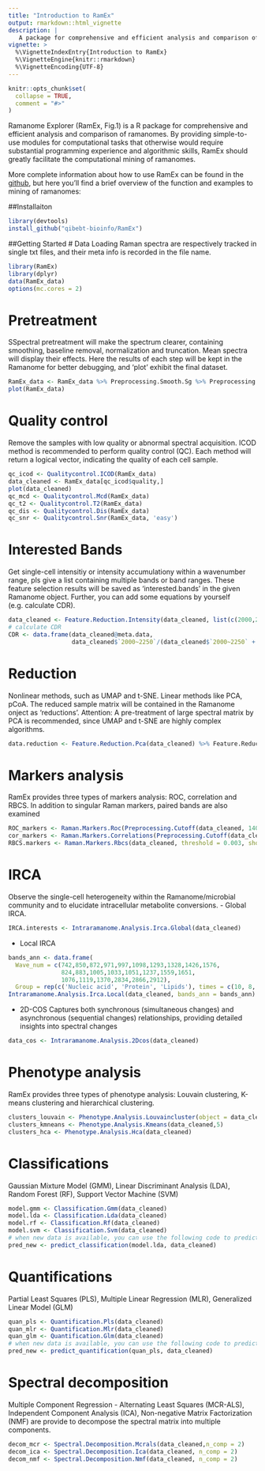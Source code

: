 ```yaml
---
title: "Introduction to RamEx"
output: rmarkdown::html_vignette
description: |
   A package for comprehensive and efficient analysis and comparison of ramanomes.
vignette: >
  %\VignetteIndexEntry{Introduction to RamEx}
  %\VignetteEngine{knitr::rmarkdown}
  %\VignetteEncoding{UTF-8}
---
```


```r
knitr::opts_chunk$set(
  collapse = TRUE,
  comment = "#>"
)
```

Ramanome Explorer (RamEx, Fig.1) is a R package for comprehensive and efficient analysis and comparison of ramanomes.
By providing simple-to-use modules for computational tasks that otherwise would require substantial programming experience and algorithmic skills, RamEx should greatly facilitate the computational mining of ramanomes.

More complete information about how to use RamEx can be found in the [github](https://github.com/qibebt-bioinfo/RamEx), but here you'll find a brief overview of the function and examples to mining of ramanomes:

##Installaiton
```r
library(devtools)
install_github("qibebt-bioinfo/RamEx")
```
##Getting Started
# Data Loading
Raman spectra are respectively tracked in single txt files, and their meta info is recorded in the file name.
```r
library(RamEx)
library(dplyr)
data(RamEx_data)
options(mc.cores = 2)
```
# Pretreatment
SSpectral pretreatment will make the spectrum clearer, containing smoothing, baseline removal, normalization and truncation.
Mean spectra will display their effects.
Here the results of each step will be kept in the Ramanome for better debugging, and 'plot' exhibit the final dataset.
```r
RamEx_data <- RamEx_data %>% Preprocessing.Smooth.Sg %>% Preprocessing.Baseline.Polyfit %>% Preprocessing.Normalize(.,'ch') 
plot(RamEx_data)  
```
# Quality control
Remove the samples with low quality or abnormal spectral acquisition. ICOD method is recommended to perform quality control (QC). Each method will return a logical vector, indicating the quality of each cell sample.
```r
qc_icod <- Qualitycontrol.ICOD(RamEx_data)
data_cleaned <- RamEx_data[qc_icod$quality,] 
plot(data_cleaned)
qc_mcd <- Qualitycontrol.Mcd(RamEx_data) 
qc_t2 <- Qualitycontrol.T2(RamEx_data) 
qc_dis <- Qualitycontrol.Dis(RamEx_data) 
qc_snr <- Qualitycontrol.Snr(RamEx_data, 'easy')
```

# Interested Bands
Get single-cell intensitiy or intensity accumulationy within a wavenumber range, pls give a list containing multiple bands or band ranges. These feature selection results will be saved as 'interested.bands' in the given Ramanome object. Further, you can add some equations by yourself (e.g. calculate CDR). 
```r
data_cleaned <- Feature.Reduction.Intensity(data_cleaned, list(c(2000,2250),c(2750,3050), 1450, 1665))
# calculate CDR
CDR <- data.frame(data_cleaned@meta.data, 
                  data_cleaned$`2000~2250`/(data_cleaned$`2000~2250` + data_cleaned$`2750~3050`))
```

# Reduction
Nonlinear methods, such as UMAP and t-SNE. Linear methods like PCA, pCoA. The reduced sample matrix will be contained in the Ramanome onject as 'reductions'. Attention: A pre-treatment of large spectral matrix by PCA is recommended, since UMAP and t-SNE are highly complex algorithms.
```r
data.reduction <- Feature.Reduction.Pca(data_cleaned) %>% Feature.Reduction.Pcoa %>% Feature.Reduction.Tsne %>% Feature.Reduction.Umap
``` 

# Markers analysis
RamEx provides three types of markers analysis: ROC, correlation and RBCS. 
In addition to singular Raman markers, paired bands are also examined
```r
ROC_markers <- Raman.Markers.Roc(Preprocessing.Cutoff(data_cleaned, 1400, 1500), paired  = TRUE, threshold = 0.6) 
cor_markers <- Raman.Markers.Correlations(Preprocessing.Cutoff(data_cleaned, 1400, 1500), min.cor = 0.6) 
RBCS.markers <- Raman.Markers.Rbcs(data_cleaned, threshold = 0.003, show = T) 
```
# IRCA
Observe the single-cell heterogeneity within the Ramanome/microbial community and to elucidate intracellular metabolite conversions.
- Global IRCA.
```r
IRCA.interests <- Intraramanome.Analysis.Irca.Global(data_cleaned)
```
- Local IRCA
```r
bands_ann <- data.frame(
  Wave_num = c(742,850,872,971,997,1098,1293,1328,1426,1576,
               824,883,1005,1033,1051,1237,1559,1651,
               1076,1119,1370,2834,2866,2912),
  Group = rep(c('Nucleic acid', 'Protein', 'Lipids'), times = c(10, 8, 6)) )
Intraramanome.Analysis.Irca.Local(data_cleaned, bands_ann = bands_ann)
```
- 2D-COS
Captures both synchronous (simultaneous changes) and asynchronous (sequential changes) relationships, providing detailed insights into spectral changes
```r
data_cos <- Intraramanome.Analysis.2Dcos(data_cleaned) 
```
# Phenotype analysis
RamEx provides three types of phenotype analysis: Louvain clustering, K-means clustering and hierarchical clustering.
```r
clusters_louvain <- Phenotype.Analysis.Louvaincluster(object = data_cleaned, resolutions = c(0.8)) 
clusters_kmneans <- Phenotype.Analysis.Kmeans(data_cleaned,5)
clusters_hca <- Phenotype.Analysis.Hca(data_cleaned)
```

# Classifications
Gaussian Mixture Model (GMM), Linear Discriminant Analysis (LDA), Random Forest (RF), Support Vector Machine (SVM)
```r
model.gmm <- Classification.Gmm(data_cleaned)
model.lda <- Classification.Lda(data_cleaned)
model.rf <- Classification.Rf(data_cleaned)
model.svm <- Classification.Svm(data_cleaned)
# when new data is available, you can use the following code to predict the new data by using the trained model.
pred_new <- predict_classification(model.lda, data_cleaned)
```
# Quantifications
Partial Least Squares (PLS), Multiple Linear Regression (MLR), Generalized Linear Model (GLM)
```r
quan_pls <- Quantification.Pls(data_cleaned) 
quan_mlr <- Quantification.Mlr(data_cleaned) 
quan_glm <- Quantification.Glm(data_cleaned) 
# when new data is available, you can use the following code to predict the new data by using the trained model.
pred_new <- predict_quantification(quan_pls, data_cleaned)
```

# Spectral decomposition
Multiple Component Regression - Alternating Least Squares (MCR-ALS), Independent Component Analysis (ICA), Non-negative Matrix Factorization (NMF) are provide to decompose the spectral matrix into multiple components.
```r
decom_mcr <- Spectral.Decomposition.Mcrals(data_cleaned,n_comp = 2)
decom_ica <- Spectral.Decomposition.Ica(data_cleaned, n_comp = 2) 
decom_nmf <- Spectral.Decomposition.Nmf(data_cleaned, n_comp = 2) 
```
